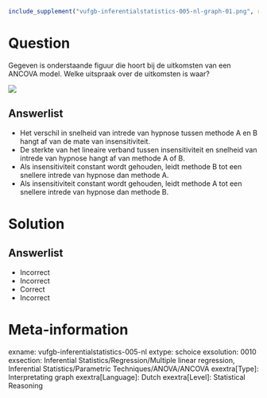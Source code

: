 ```r
include_supplement("vufgb-inferentialstatistics-005-nl-graph-01.png", recursive = TRUE)
```
Question
========
  
Gegeven is onderstaande figuur die hoort bij de uitkomsten van een ANCOVA model. Welke uitspraak over de uitkomsten is waar?

![](vufgb-inferentialstatistics-005-nl-graph-01.png)

  
Answerlist
----------
* Het verschil in snelheid van intrede van hypnose tussen methode A en B hangt af van de mate van insensitiviteit.
* De sterkte van het lineaire verband tussen insensitiviteit en snelheid van intrede van hypnose hangt af van methode A of B.
* Als insensitiviteit constant wordt gehouden, leidt methode B tot een snellere intrede van hypnose dan methode A.
* Als insensitiviteit constant wordt gehouden, leidt methode A tot een snellere intrede van hypnose dan methode B.

Solution
========

Answerlist
----------
* Incorrect
* Incorrect
* Correct
* Incorrect

Meta-information
================
exname: vufgb-inferentialstatistics-005-nl
extype: schoice
exsolution: 0010
exsection: Inferential Statistics/Regression/Multiple linear regression, Inferential Statistics/Parametric Techniques/ANOVA/ANCOVA
exextra[Type]: Interpretating graph
exextra[Language]: Dutch
exextra[Level]: Statistical Reasoning